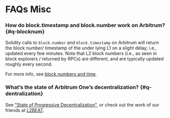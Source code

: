 # FAQs Misc

### How do block.timestamp and block.number work on Arbitrum? {#q-blocknum}

Solidity calls to `block.number` and `block.timestamp` on Arbitrum will return the block number/ timestamp of the under lying L1 on a slight delay; i.e., updated every few minutes. Note that L2 block numbers (i.e., as seen in block explorers / returned by RPCs) are different, and are typically updated roughly every second.

For more info, see [block numbers and time](/time.mdx).

### What’s the state of Arbitrum One’s decentralization? {#q-dentralization}

See ["State of Progressive Decentralization"](https://docs.arbitrum.foundation/state-of-progressive-decentralization), or check out the work of our friends at [L2BEAT](https://l2beat.com/scaling/risk/).
